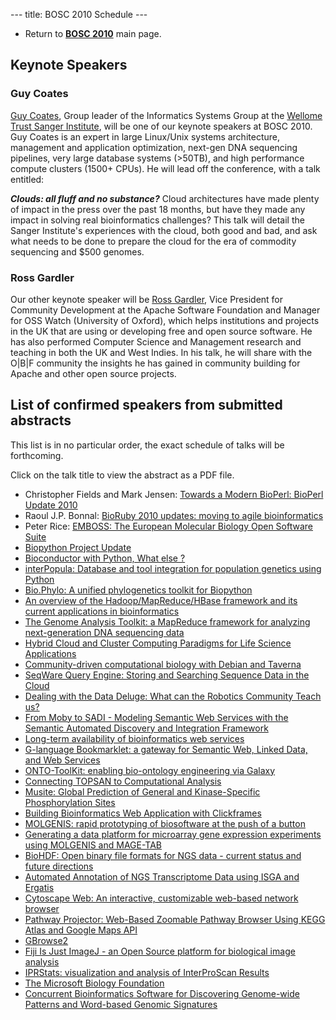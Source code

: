 ---
title: BOSC 2010 Schedule
---

* Return to '''[[BOSC_2010 | BOSC 2010]]''' main page.
<!--* Click '''[[Media:BOSC2009_program_20090601.pdf | here]]''' to download full program in PDF format (2 MB).
* Important '''[[BOSC_2009#Information_for_Speakers | Information for Speakers]]'''-->

== Keynote Speakers ==

=== Guy Coates ===

[http://uk.linkedin.com/pub/guy-coates/3/b5b/9b0 Guy Coates], Group leader of the Informatics Systems Group at the [http://www.sanger.ac.uk/ Wellome Trust Sanger Institute], will be one of our keynote speakers at BOSC 2010.  Guy Coates is an expert in large Linux/Unix systems architecture, management and application optimization, next-gen DNA sequencing pipelines, very large database systems (>50TB), and high performance compute clusters (1500+ CPUs).  He will lead off the conference, with a talk entitled:

'''''Clouds: all fluff and no substance?'''''  Cloud architectures have made plenty of impact in the press over the
past 18 months, but have they made any impact in solving real bioinformatics challenges? This talk will detail the Sanger Institute's experiences with the cloud, both good and bad, and ask what needs to be done to prepare the cloud for the era of commodity sequencing and $500 genomes.

=== Ross Gardler ===

Our other keynote speaker will be [http://www.linkedin.com/in/rossgardler Ross Gardler], Vice President for Community Development at the Apache Software Foundation and Manager for OSS Watch (University of Oxford), which helps institutions and projects in the UK that are using or developing free and open source software.  He has also performed Computer Science and Management research and teaching in both the UK and West Indies.  In his talk, he will share with the O|B|F community the insights he has gained in community building for Apache and other open source projects.

== List of confirmed speakers from submitted abstracts ==

This list is in no particular order, the exact schedule of talks will be forthcoming.

Click on the talk title to view the abstract as a PDF file.

* Christopher Fields and Mark Jensen: [[Media:22_BOSC2010.pdf | Towards a Modern BioPerl: BioPerl Update 2010]]
* Raoul J.P. Bonnal: [[Media:15_BOSC2010.pdf | BioRuby 2010 updates: moving to agile bioinformatics]]
* Peter Rice: [[Media:14_BOSC2010.pdf | EMBOSS: The European Molecular Biology Open Software Suite]]
* [[Media:16_BOSC2010.pdf | Biopython Project Update]]
* [[Media:2_BOSC2010.pdf | Bioconductor with Python, What else ?]]
* [[Media:13_BOSC2010.pdf | interPopula: Database and tool integration for population genetics using Python]]
* [[Media:8_BOSC2010.pdf | Bio.Phylo: A unified phylogenetics toolkit for Biopython]]
* [[Media:29_BOSC2010.pdf | An overview of the Hadoop/MapReduce/HBase framework and its current applications in bioinformatics]]
* [[Media:18_BOSC2010.pdf | The Genome Analysis Toolkit: a MapReduce framework for analyzing next-generation DNA sequencing data]]
* [[Media:40_BOSC2010.pdf | Hybrid Cloud and Cluster Computing Paradigms for Life Science Applications]]
* [[Media:26_BOSC2010.pdf | Community-driven computational biology with Debian and Taverna]]
* [[Media:39_BOSC2010.pdf | SeqWare Query Engine: Storing and Searching Sequence Data in the Cloud]]
* [[Media:3_BOSC2010.pdf | Dealing with the Data Deluge: What can the Robotics Community Teach us?]]
* [[Media:4_BOSC2010.pdf | From Moby to SADI - Modeling Semantic Web Services with the Semantic Automated Discovery and Integration Framework]]
* [[Media:5_BOSC2010.pdf | Long-term availability of bioinformatics web services]]
* [[Media:6_BOSC2010.pdf | G-language Bookmarklet: a gateway for Semantic Web, Linked Data, and Web Services]]
* [[Media:21_BOSC2010.pdf | ONTO-ToolKit: enabling bio-ontology engineering via Galaxy]]
* [[Media:25_BOSC2010.pdf | Connecting TOPSAN to Computational Analysis]]
* [[Media:20_BOSC2010.pdf | Musite: Global Prediction of General and Kinase-Specific Phosphorylation Sites]]
* [[Media:36_BOSC2010.pdf | Building Bioinformatics Web Application with Clickframes]]
* [[Media:24_BOSC2010.pdf | MOLGENIS: rapid prototyping of biosoftware at the push of a button]]
* [[Media:17_BOSC2010.pdf | Generating a data platform for microarray gene expression experiments using MOLGENIS and MAGE-TAB]]
* [[Media:10_BOSC2010.pdf | BioHDF: Open binary file formats for NGS data - current status and future directions]]
* [[Media:30_BOSC2010.pdf | Automated Annotation of NGS Transcriptome Data using ISGA and Ergatis]]
* [[Media:12_BOSC2010.pdf | Cytoscape Web: An interactive, customizable web-based network browser]]
* [[Media:38_BOSC2010.pdf | Pathway Projector: Web-Based Zoomable Pathway Browser Using KEGG Atlas and Google Maps API]]
* [[Media:34_BOSC2010.pdf | GBrowse2]]
* [[Media:11_BOSC2010.pdf | Fiji Is Just ImageJ - an Open Source platform for biological image analysis]]
* [[Media:32_BOSC2010.pdf | IPRStats: visualization and analysis of InterProScan Results]]
* [[Media:9_BOSC2010.pdf | The Microsoft Biology Foundation]]
* [[Media:28_BOSC2010.pdf | Concurrent Bioinformatics Software for Discovering Genome-wide Patterns and Word-based Genomic Signatures]]